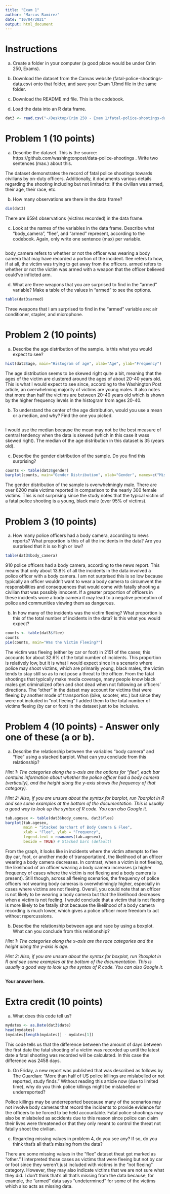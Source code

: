 ```yaml
---
title: "Exam 1"
author: "Marcus Ramirez"
date: "10/04/2021"
output: html_document
---
```



# Instructions

a. Create a folder in your computer (a good place would be under Crim 250, Exams). 

b. Download the dataset from the Canvas website (fatal-police-shootings-data.csv) onto that folder, and save your Exam 1.Rmd file in the same folder.

c. Download the README.md file. This is the codebook. 

d. Load the data into an R data frame.

```r
dat3 <- read.csv("~/Desktop/Crim 250 - Exam 1/fatal-police-shootings-data.csv")
```


# Problem 1 (10 points)

a. Describe the dataset. This is the source: https://github.com/washingtonpost/data-police-shootings . Write two sentences (max.) about this.

The dataset demonstrates the record of fatal police shootings towards civilians by on-duty officers. Additionally, it documents various details regarding the shooting including but not limited to: if the civilian was armed, their age, their race, etc.

b. How many observations are there in the data frame?
```r
dim(dat3)
```

There are 6594 observations (victims recorded) in the data frame.

c. Look at the names of the variables in the data frame. Describe what "body_camera", "flee", and "armed" represent, according to the codebook. Again, only write one sentence (max) per variable.
```r

```

body_camera refers to whether or not the officer was wearing a body camera that may have recorded a portion of the incident. flee refers to how, if at all, the victim was trying to get away from the officers. armed refers to whether or not the victim was armed with a weapon that the officer believed could've inflicted arm.

d. What are three weapons that you are surprised to find in the "armed" variable? Make a table of the values in "armed" to see the options.
```r
table(dat3$armed)
```

Three weapons that I am surprised to find in the "armed" variable are: air conditioner, stapler, and microphone. 

# Problem 2 (10 points)

a. Describe the age distribution of the sample. Is this what you would expect to see?
```r
hist(dat3$age, main="Histogram of age", xlab="Age", ylab="Frequency")
```

The age distribution seems to be skewed right quite a bit, meaning that the ages of the victim are clustered around the ages of about 20-40 years old. This is what I would expect to see since, according to the Washington Post article, an overwhelming majority of victims are young males. It also notes that more than half the victims are between 20-40 years old which is shown by the higher frequency levels in the histogram from ages 20-40.

b. To understand the center of the age distribution, would you use a mean or a median, and why? Find the one you picked.
```r

```

I would use the median because the mean may not be the best measure of central tendency when the data is skewed (which in this case it wass skewed right). The median of the age distribution in this dataset is 35 (years old).

c. Describe the gender distribution of the sample. Do you find this surprising?
```r
counts <- table(dat3$gender)
barplot(counts, main="Gender Distribution", xlab="Gender", names=c("Missing", "Female", "Male"))
```

The gender distribution of the sample is overwhelmingly male. There are over 6200 male victims reported in comparison to the nearly 300 female victims. This is not surprising since the study notes that the typical victim of a fatal police shooting is a young, black male (over 95% of victims).


# Problem 3 (10 points)

a. How many police officers had a body camera, according to news reports? What proportion is this of all the incidents in the data? Are you surprised that it is so high or low?

```r
table(dat3$body_camera)
```

910 police officers had a body camera, according to the news report. This means that only about 13.8% of all the incidents in the data involved a police officer with a body camera. I am not surprised this is so low because typically an officer wouldn't want to wear a body camera to circumvent the responsbilities and consequences that would come with fatally shooting a civilian that was possibly innocent. If a greater proportion of officers in these incidents wore a body camera it may lead to a negative perception of police and communities viewing them as dangerous.

b. In  how many of the incidents was the victim fleeing? What proportion is this of the total number of incidents in the data? Is this what you would expect?
```r
counts <- table(dat3$flee)
counts
pie(counts, main="Was the Victim Fleeing?")
```

The victim was fleeing (either by car or foot) in 2151 of the cases; this accounts for about 32.6% of the total number of incidents. This proportion is relatively low, but it is what I would expect since in a scenario where police may shoot victims, which are primarily young, black males, the victim tends to stay still so as to not pose a threat to the officer. From the fatal shootings that typically make media coverage, many people know black males get criminalized often and shot dead when not following an officers' directions. The "other" in the datset may account for victims that were fleeing by another mode of transportion (bike, scooter, etc.) but since they were not included in "not fleeing" I added them to the total number of victims fleeing (by car or foot) in the dataset just to be inclusive.



# Problem 4 (10 points) -  Answer only one of these (a or b).

a. Describe the relationship between the variables "body camera" and "flee" using a stacked barplot. What can you conclude from this relationship? 

*Hint 1: The categories along the x-axis are the options for "flee", each bar contains information about whether the police officer had a body camera (vertically), and the height along the y-axis shows the frequency of that category).*

*Hint 2: Also, if you are unsure about the syntax for barplot, run ?barplot in R and see some examples at the bottom of the documentation. This is usually a good way to look up the syntax of R code. You can also Google it.*


```r
tab.agesex <- table(dat3$body_camera, dat3$flee)
barplot(tab.agesex,
        main = "Stacked barchart of Body Camera & Flee",
        xlab = "Flee", ylab = "Frequency",
        legend.text = rownames(tab.agesex),
        beside = TRUE) # Stacked bars (default)
```

From the graph, it looks like in incidents where the victim attempts to flee (by car, foot, or another mode of transportation), the likelihood of an officer wearing a body camera decreases. In contrast, when a victim is not fleeing, the likelihood of an officer wearing a body camera increases (a higher frequency of cases where the victim is not fleeing and a body camera is present). Still though, across all fleeing scenarios, the frequency of police officers not wearing body cameras is overwhelmingly higher, especially in cases where victims are not fleeing. Overall, you could note that an officer is not likely to be wearing a body camera but that the likelihood decreases when a victim is not feeling. I would conclude that a victim that is not fleeing is more likely to be fatally shot because the likelihood of a body camera recording is much lower, which gives a police officer more freedom to act without repercussions.

b. Describe the relationship between age and race by using a boxplot. What can you conclude from this relationship? 

*Hint 1: The categories along the x-axis are the race categories and the height along the y-axis is age.* 

*Hint 2: Also, if you are unsure about the syntax for boxplot, run ?boxplot in R and see some examples at the bottom of the documentation. This is usually a good way to look up the syntax of R code. You can also Google it.*


```r

```

__Your answer here.__






# Extra credit (10 points)

a. What does this code tell us? 

```r
mydates <- as.Date(dat3$date)
head(mydates)
(mydates[length(mydates)] - mydates[1])
```
This code tells us that the difference between the amount of days between the first date the fatal shooting of a victim was recorded up until the latest date a fatal shooting was recorded will be calculated. In this case the difference was 2458 days.

b. On Friday, a new report was published that was described as follows by The Guardian: "More than half of US police killings are mislabelled or not reported, study finds." Without reading this article now (due to limited time), why do you think police killings might be mislabelled or underreported?

Police killings may be underreported beecause many of the scenarios may not involve body cameras that record the incidents to provide evidence for the officers to be forced to be held accountable. Fatal police shootings may also be mislabeled as accidents due to this reason since police can claim their lives were threatened or that they only meant to control the threat not fatally shoot the civilian.

c. Regarding missing values in problem 4, do you see any? If so, do you think that's all that's missing from the data?

There are some missing values in the "flee" dataset theat got marked as "other." I interpreted those cases as victims that were fleeing but not by car or foot since they weren't just included with victims in the "not fleeing" category. However, they may also indicate victims that we are not sure what they did. I don't think that's all that's missing from the data because, for example, the "armed" data says "undetermined" for some of the victims which also acts as missing data.



